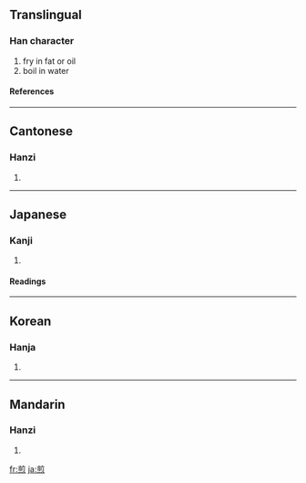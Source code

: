 ==Translingual==
===Han character===
{{Han char|rn=86|rad=火|as=09|sn=13|four=8033<sub>2</sub>|canj=廿月弓火 (TBNF)}}
# fry in fat or oil
# boil in water
====References====
{{Han ref|kx=0676.100|dkj=19184|dj=1087.130|hdz=32222.020|uh=714E|ud=29006|bh=B7CE|bd=47054}}

----
==Cantonese==
===Hanzi===
{{yue-hanzi|jyut=|y=jin1}}<!--Needs Jyutping reading-->
# {{defn|Cantonese}}

----

==Japanese==
===Kanji===
{{ja-kanji|grade=|rs=火09}}
# {{defn|Japanese}} 
====Readings====
{{ja-readings|on=[[せん]] (sen)|kun=[[いる]] (iru)}}

----
==Korean==
===Hanja===
{{ko-hanja|hangeul=전|eumhun=|rv=jeon|mr=chŏn|y=cen}}
# {{defn|Korean}}

----
==Mandarin==
===Hanzi===
{{cmn-hanzi|pin=[[jiān]] ([[jian1]])|wg=chien<sup>1</sup>}}
# {{defn|Mandarin}}

[[fr:煎]]
[[ja:煎]]